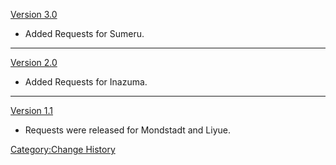 [[Version 3.0]]
*Added Requests for Sumeru.
----
[[Version 2.0]]
*Added Requests for Inazuma.
----
[[Version 1.1]]
* Requests were released for Mondstadt and Liyue.
<noinclude>[[Category:Change History]]</noinclude>